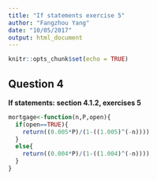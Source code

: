 ```yaml
---
title: "If statements exercise 5"
author: "Fangzhou Yang"
date: "10/05/2017"
output: html_document
---
```


```r
knitr::opts_chunk$set(echo = TRUE)
```

## Question 4
**If statements: section 4.1.2, exercises 5**

```r
mortgage<-function(n,P,open){
  if(open==TRUE){
    return((0.005*P)/(1-((1.005)^(-n))))
  }
  else{
    return((0.004*P)/(1-((1.004)^(-n))))
  }
}
```

